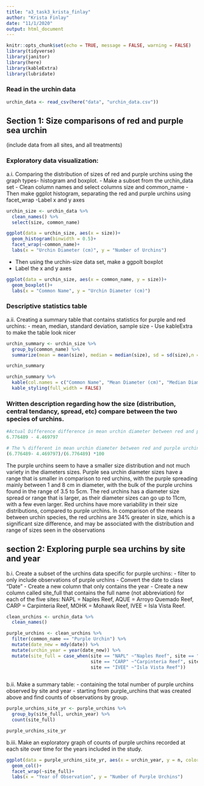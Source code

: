 ```yaml
---
title: "a3_task3_krista_finlay"
author: "Krista Finlay"
date: "11/1/2020"
output: html_document
---
```


```r
knitr::opts_chunk$set(echo = TRUE, message = FALSE, warning = FALSE)
library(tidyverse)
library(janitor)
library(here)
library(kableExtra)
library(lubridate)
```

### Read in the urchin data

```r
urchin_data <- read_csv(here("data", "urchin_data.csv"))
```

## Section 1: Size comparisons of red and purple sea urchin
(include data from all sites, and all treatments)

### Exploratory data visualization: 
a.i. Comparing the distribution of sizes of red and purple urchins using the graph types- histogram and boxplot.
- Make a subset from the urchin_data set
- Clean column names and select columns size and common_name
-Then make ggplot histogram, separating the red and purple urchins using facet_wrap
-Label x and y axes



```r
urchin_size <- urchin_data %>% 
  clean_names() %>% 
  select(size, common_name)

ggplot(data = urchin_size, aes(x = size))+
  geom_histogram(binwidth = 0.5)+
  facet_wrap(~common_name)+
  labs(x = "Urchin Diameter (cm)", y = "Number of Urchins")

```
 
- Then using the urchin-size data set, make a ggpolt boxplot
- Label the x and y axes

```r
ggplot(data = urchin_size, aes(x = common_name, y = size))+
  geom_boxplot()+
  labs(x = "Common Name", y = "Urchin Diameter (cm)")

```

### Descriptive statistics table
a.ii. Creating a summary table that contains statistics for purple and red urchins:
- mean, median, standard deviation, sample size
- Use kableExtra to make the table look nicer


```r
urchin_summary <- urchin_size %>% 
  group_by(common_name) %>% 
  summarize(mean = mean(size), median = median(size), sd = sd(size),n = n())

urchin_summary

urchin_summary %>% 
  kable(col.names = c("Common Name", "Mean Diameter (cm)", "Median Diameter (cm)", "Standard Deviation", "Sample Size (n)")) %>% 
  kable_styling(full_width = FALSE)
```

### Written description regarding how the size (distribution, central tendancy, spread, etc) compare between the two species of urchins.

```r
#Actual Difference difference in mean urchin diameter between red and purple urchin species
6.776489 - 4.469797

# The % different in mean urchin diameter between red and purple urchin species
(6.776489- 4.469797)/(6.776489) *100
```
The purple urchins seem to have a smaller size distribution and not much variety in the diameters sizes. Purple sea urchin diameter sizes have a range that is smaller in comparison to red urchins, with the purple spreading mainly between 1 and 8 cm in diameter, with the bulk of the purple urchins found in the range of 3.5 to 5cm. The red urchins has a diameter size spread or range that is larger, as their diameter sizes can go up to 11cm, with a few even larger. Red urchins have more variability in their size distributions, compared to purple urchins. In comparison of the means between urchin species, the red urchins are 34% greater in size, which is a significant size difference, and may be associated with the distribution and range of sizes seen in the observations

## section 2: Exploring purple sea urchins by site and year

b.i. Create a subset of the urchins data specific for purple urchins:
- filter to only include observations of purple urchins
- Convert the date to class "Date"
- Create a new column that only contains the year
- Create a new column called site_full that contains the full name (not abbreviation) for each of the five sites: 
NAPL = Naples Reef, AQUE = Arroyo Quemado Reef, CARP = Carpinteria Reef, MOHK = Mohawk Reef, IVEE = Isla Vista Reef.

```r
clean_urchins <- urchin_data %>% 
  clean_names()

purple_urchins <- clean_urchins %>% 
  filter(common_name == "Purple Urchin") %>% 
  mutate(date_new = mdy(date)) %>% 
  mutate(urchin_year = year(date_new)) %>% 
  mutate(site_full = case_when(site == "NAPL" ~"Naples Reef", site == "AQUE" ~"Arroyo Quemado Reef",
                               site == "CARP" ~"Carpinteria Reef", site == "MOHK" ~"Mohawk Reef",
                               site == "IVEE" ~"Isla Vista Reef"))
 
```


b.ii. Make a summary table:
- containing the total number of purple urchins observed by site and year
- starting from purple_urchins that was created above and find counts of observations by group. 


```r
purple_urchins_site_yr <- purple_urchins %>% 
  group_by(site_full, urchin_year) %>% 
  count(site_full)

purple_urchins_site_yr
```

b.iii. Make an exploratory graph of counts of purple urchins recorded at each site over time for the years included in the study.

```r
ggplot(data = purple_urchins_site_yr, aes(x = urchin_year, y = n, color = site_full))+
  geom_col()+
  facet_wrap(~site_full)+
  labs(x = "Year of Observation", y = "Number of Purple Urchins")
```

